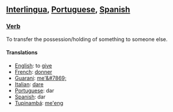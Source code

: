==[[Interlingua]], [[Portuguese]], [[Spanish]]==
===[[Verb]]===
To transfer the possession/holding of something to someone else.
====Translations====
*[[English]]: to [[give]]
*[[French]]: [[donner]]
*[[Guarani]]: [[me'&#7869;]]
*[[Italian]]: [[dare]]
*[[Portuguese]]: dar
*[[Spanish]]: dar
*[[Tupinambá]]: [[me'eng]]